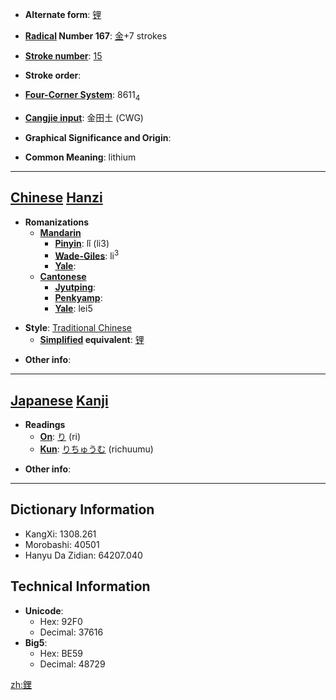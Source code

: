 * '''Alternate form''': [[锂]]

* '''[[Wiktionary:Chinese radical index| Radical]] Number 167''': [[Wiktionary:Chinese radical index 金|金]]+7 strokes

* '''[[Wiktionary:Chinese total strokes index|Stroke number]]''': [[Wiktionary:Chinese total strokes index 15|15]]

* '''Stroke order''': 

* '''[[Wiktionary:Chinese four corner index|Four-Corner System]]''': 8611<sub>4</sub>

* '''[[Wiktionary:Chinese Cangjie index|Cangjie input]]''': 金田土 (CWG)

* '''Graphical Significance and Origin''': 

* '''Common Meaning''': lithium

----

== [[Chinese]] [[Hanzi]] ==

* '''Romanizations'''
** '''[[Mandarin]]'''
*** '''[[Pinyin]]''': lǐ (li3)
*** '''[[Wade-Giles]]''': li<sup>3</sup>
*** '''[[Yale]]''': 
** '''[[Cantonese]]'''
*** '''[[Jyutping]]''':
*** '''[[Penkyamp]]''': 
*** '''[[Yale]]''': lei5

* '''Style''': [[Traditional Chinese]] 
** '''[[Simplified Chinese|Simplified]] equivalent''': [[锂]]

* '''Other info''': 

----

== [[Japanese]] [[Kanji]] ==

* '''Readings'''
** '''[[On]]''': [[り]] (ri)
** '''[[Kun]]''': [[りちゅうむ]] (richuumu)

* '''Other info''':  

----

== Dictionary Information ==

* KangXi: 1308.261
* Morobashi: 40501
* Hanyu Da Zidian: 64207.040

== Technical Information ==

* '''Unicode''':
** Hex: 92F0
** Decimal: 37616
* '''Big5''':
** Hex: BE59
** Decimal: 48729


[[zh:鋰]]